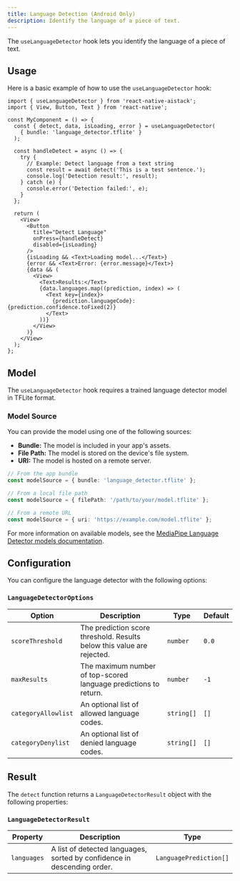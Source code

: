 ```yaml
---
title: Language Detection (Android Only)
description: Identify the language of a piece of text.
---
```




The `useLanguageDetector` hook lets you identify the language of a piece of text.



## Usage

Here is a basic example of how to use the `useLanguageDetector` hook:

```tsx
import { useLanguageDetector } from 'react-native-aistack';
import { View, Button, Text } from 'react-native';

const MyComponent = () => {
  const { detect, data, isLoading, error } = useLanguageDetector(
    { bundle: 'language_detector.tflite' }
  );

  const handleDetect = async () => {
    try {
      // Example: Detect language from a text string
      const result = await detect('This is a test sentence.');
      console.log('Detection result:', result);
    } catch (e) {
      console.error('Detection failed:', e);
    }
  };

  return (
    <View>
      <Button
        title="Detect Language"
        onPress={handleDetect}
        disabled={isLoading}
      />
      {isLoading && <Text>Loading model...</Text>}
      {error && <Text>Error: {error.message}</Text>}
      {data && (
        <View>
          <Text>Results:</Text>
          {data.languages.map((prediction, index) => (
            <Text key={index}>
              {prediction.languageCode}: {prediction.confidence.toFixed(2)}
            </Text>
          ))}
        </View>
      )}
    </View>
  );
};
```

## Model

The `useLanguageDetector` hook requires a trained language detector model in TFLite format.

### Model Source

You can provide the model using one of the following sources:

- **Bundle:** The model is included in your app's assets.
- **File Path:** The model is stored on the device's file system.
- **URI:** The model is hosted on a remote server.

```ts
// From the app bundle
const modelSource = { bundle: 'language_detector.tflite' };

// From a local file path
const modelSource = { filePath: '/path/to/your/model.tflite' };

// From a remote URL
const modelSource = { uri: 'https://example.com/model.tflite' };
```

For more information on available models, see the [MediaPipe Language Detector models documentation](https://ai.google.dev/edge/mediapipe/solutions/text/language_detector/index#models).

## Configuration

You can configure the language detector with the following options:

### `LanguageDetectorOptions`

| Option              | Description                                                                                                                                                           | Type       | Default |
| ------------------- | --------------------------------------------------------------------------------------------------------------------------------------------------------------------- | ---------- | ------- |
| `scoreThreshold`    | The prediction score threshold. Results below this value are rejected.                                                                                                | `number`   | `0.0`   |
| `maxResults`        | The maximum number of top-scored language predictions to return.                                                                                                      | `number`   | `-1`    |
| `categoryAllowlist` | An optional list of allowed language codes.                                                                                                                           | `string[]` | `[]`    |
| `categoryDenylist`  | An optional list of denied language codes.                                                                                                                            | `string[]` | `[]`    |

## Result

The `detect` function returns a `LanguageDetectorResult` object with the following properties:

### `LanguageDetectorResult`

| Property    | Description                                                       | Type                  |
| ----------- | ----------------------------------------------------------------- | --------------------- |
| `languages` | A list of detected languages, sorted by confidence in descending order. | `LanguagePrediction[]` |